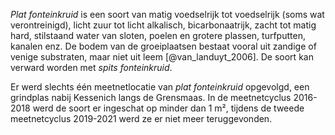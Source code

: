 *Plat fonteinkruid* is een soort van matig voedselrijk tot voedselrijk (soms wat verontreinigd), licht zuur tot licht alkalisch, bicarbonaatrijk, zacht tot matig hard, stilstaand water van sloten, poelen en grotere plassen, turfputten, kanalen enz.
De bodem van de groeiplaatsen bestaat vooral uit zandige of venige substraten, maar niet uit leem [@van_landuyt_2006].
De soort kan verward worden met *spits fonteinkruid*.

Er werd slechts één meetnetlocatie van *plat fonteinkruid* opgevolgd, een grindplas nabij Kessenich langs de Grensmaas.
In de meetnetcyclus 2016-2018 werd de soort er ingeschat op minder dan 1 m², tijdens de tweede meetnetcyclus 2019-2021 werd ze er niet meer teruggevonden.
